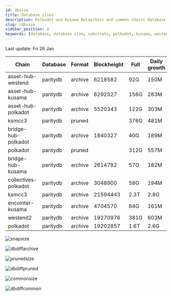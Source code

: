 ```yaml
---
id: dbsize
title: Database sizes
description: Polkadot and Kusama Relaychain and common chains database sizes
slug: /dbsize
sidebar_position: 4
keywords: [database, database size, substrate, polkadot, kusama, westend]
---
```



Last update: Fri 26 Jan

| Chain    | Database   | Format | Blockheight | Full         | Daily growth |
| ------------------------| ----------- | -------- | ------- | ---------- | ----- | 
| asset-hub-westend | paritydb | archive | 6218582 | 92G | 150M |
| asset-hub-kusama | paritydb | archive | 6292527 | 156G | 283M |
| asset-hub-polkadot | paritydb | archive | 5520343 | 122G | 303M |
| ksmcc3 | paritydb | pruned |  | 376G | 481M |
| bridge-hub-polkadot | paritydb | archive | 1840327 | 40G | 189M |
| polkadot | paritydb | pruned |  | 312G | 557M |
| bridge-hub-kusama | paritydb | archive | 2614782 | 57G | 182M |
| collectives-polkadot | paritydb | archive | 3048900 | 58G | 194M |
| ksmcc3 | paritydb | archive | 21594443 | 2.3T | 2.8G |
| encointer-kusama | paritydb | archive | 4704570 | 84G | 161M |
| westend2 | paritydb | archive | 19270976 | 381G | 603M |
| polkadot | paritydb | archive | 19202857 | 1.6T | 2.6G |

![snapsize](/img/archivesize.png)

![dbdiffarchive](/img/dbdiffrelay.png)

![prunedsize](/img/prunedsize.png)

![dbdiffpruned](/img/dbdiffpruned.png)

![commonsize](/img/commonsize.png)

![dbdiffcommon](/img/dbdiffcommon.png)
